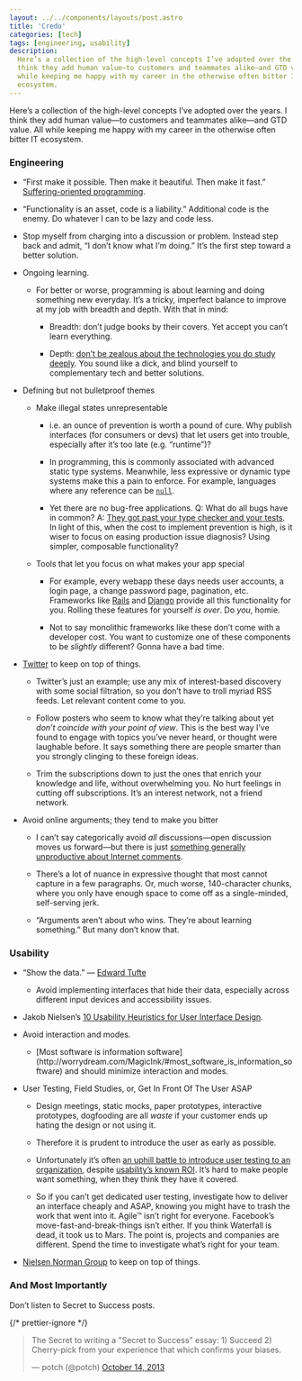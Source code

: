 ```yaml
---
layout: ../../components/layouts/post.astro
title: 'Credo'
categories: [tech]
tags: [engineering, usability]
description:
  Here’s a collection of the high-level concepts I’ve adopted over the years. I
  think they add human value—to customers and teammates alike—and GTD value. All
  while keeping me happy with my career in the otherwise often bitter IT
  ecosystem.
---
```


Here’s a collection of the high-level concepts I’ve adopted over the years. I
think they add human value—to customers and teammates alike—and GTD value. All
while keeping me happy with my career in the otherwise often bitter IT
ecosystem.

### Engineering

- “First make it possible. Then make it beautiful. Then make it fast.”
  [Suffering-oriented programming](http://nathanmarz.com/blog/suffering-oriented-programming.html).

- “Functionality is an asset, code is a liability.” Additional code is the
  enemy. Do whatever I can to be lazy and code less.

- Stop myself from charging into a discussion or problem. Instead step back and
  admit, “I don’t know what I’m doing.” It’s the first step toward a better
  solution.

- Ongoing learning.

  - For better or worse, programming is about learning and doing something new
    everyday. It’s a tricky, imperfect balance to improve at my job with breadth
    and depth. With that in mind:

    - Breadth: don’t judge books by their covers. Yet accept you can’t learn
      everything.

    - Depth:
      [don’t be zealous about the technologies you do study deeply](http://prog21.dadgum.com/128.html).
      You sound like a dick, and blind yourself to complementary tech and better
      solutions.

- Defining but not bulletproof themes

  - Make illegal states unrepresentable

    - i.e. an ounce of prevention is worth a pound of cure. Why publish
      interfaces (for consumers or devs) that let users get into trouble,
      especially after it’s too late (e.g. “runtime”)?

    - In programming, this is commonly associated with advanced static type
      systems. Meanwhile, less expressive or dynamic type systems make this a
      pain to enforce. For example, languages where any reference can be
      [`null`](https://twitter.com/franklinchen/status/271325240137756672).

    - Yet there are no bug-free applications. Q: What do all bugs have in
      common? A:
      [They got past your type checker and your tests](http://www.infoq.com/presentations/Simple-Made-Easy).
      In light of this, when the cost to implement prevention is high, is it
      wiser to focus on easing production issue diagnosis? Using simpler,
      composable functionality?

  - Tools that let you focus on what makes your app special

    - For example, every webapp these days needs user accounts, a login page, a
      change password page, pagination, etc. Frameworks like
      [Rails](http://rubyonrails.org/) and
      [Django](https://www.djangoproject.com/) provide all this functionality
      for you. Rolling these features for yourself _is over_. Do _you_, homie.

    - Not to say monolithic frameworks like these don’t come with a developer
      cost. You want to customize one of these components to be _slightly_
      different? Gonna have a bad time.

- [Twitter](http://twitter.com) to keep on top of things.

  - Twitter’s just an example; use any mix of interest-based discovery with some
    social filtration, so you don’t have to troll myriad RSS feeds. Let relevant
    content come to you.

  - Follow posters who seem to know what they’re talking about yet _don’t
    coincide with your point of view_. This is the best way I’ve found to engage
    with topics you’ve never heard, or thought were laughable before. It says
    something there are people smarter than you strongly clinging to these
    foreign ideas.

  - Trim the subscriptions down to just the ones that enrich your knowledge and
    life, without overwhelming you. No hurt feelings in cutting off
    subscriptions. It’s an interest network, not a friend network.

- Avoid online arguments; they tend to make you bitter

  - I can’t say categorically avoid _all_ discussions—open discussion moves us
    forward—but there is just
    [something generally unproductive about Internet comments](http://xkcd.com/386/).

  - There’s a lot of nuance in expressive thought that most cannot capture in a
    few paragraphs. Or, much worse, 140-character chunks, where you only have
    enough space to come off as a single-minded, self-serving jerk.

  - “Arguments aren’t about who wins. They’re about learning something.” But
    many don’t know that.

### Usability

- “Show the data.” — [Edward Tufte](http://www.edwardtufte.com/tufte/)

  - <p>
      Avoid implementing interfaces that hide their data, especially across
      different input devices and accessibility issues.
    </p>

- Jakob Nielsen’s
  [10 Usability Heuristics for User Interface Design](http://www.nngroup.com/articles/ten-usability-heuristics/).

- Avoid interaction and modes.

  - <p>
      [Most software is information
      software](http://worrydream.com/MagicInk/#most_software_is_information_software)
      and should minimize interaction and modes.
    </p>

- User Testing, Field Studies, or, Get In Front Of The User ASAP

  - Design meetings, static mocks, paper prototypes, interactive prototypes,
    dogfooding are all _waste_ if your customer ends up hating the design or not
    using it.

  - Therefore it is prudent to introduce the user as early as possible.

  - Unfortunately it’s often
    [an uphill battle to introduce user testing to an organization](http://www.nngroup.com/articles/usability-maturity-stages-1-4/),
    despite
    [usability’s known ROI](https://www.google.com/search?q=usability+roi). It’s
    hard to make people want something, when they think they have it covered.

  - So if you can’t get dedicated user testing, investigate how to deliver an
    interface cheaply and ASAP, knowing you might have to trash the work that
    went into it. Agile™ isn’t right for everyone. Facebook’s
    move-fast-and-break-things isn’t either. If you think Waterfall is dead, it
    took us to Mars. The point is, projects and companies are different. Spend
    the time to investigate what’s right for your team.

- [Nielsen Norman Group](http://www.nngroup.com/) to keep on top of things.

### And Most Importantly

Don’t listen to Secret to Success posts.

{/* prettier-ignore */}
<blockquote class='twitter-tweet'>
  <p>
    The Secret to writing a "Secret to Success" essay: 1) Succeed 2) Cherry-pick
    from your experience that which confirms your biases.
  </p>
  — potch (@potch) <a href='https://twitter.com/potch/statuses/389870599243194369'>October 14, 2013</a>
</blockquote>
<script src='//platform.twitter.com/widgets.js' charSet='utf-8'></script>
